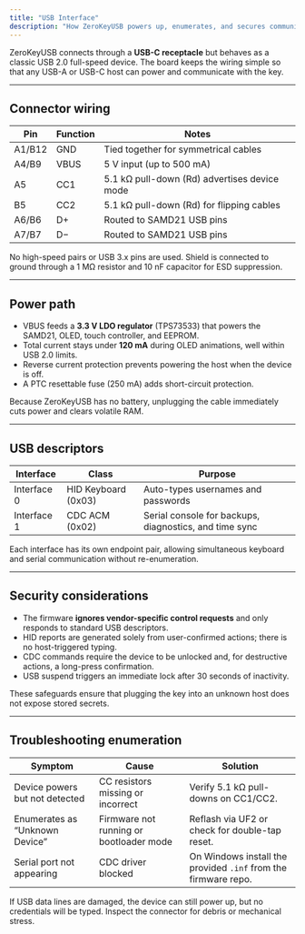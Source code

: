 ```yaml
---
title: "USB Interface"
description: "How ZeroKeyUSB powers up, enumerates, and secures communications over USB-C."
---
```


ZeroKeyUSB connects through a **USB-C receptacle** but behaves as a classic USB 2.0 full-speed device. The board keeps the wiring simple so that any USB-A or USB-C host can power and communicate with the key.

---

## Connector wiring

| Pin | Function | Notes |
| --- | --- | --- |
| A1/B12 | GND | Tied together for symmetrical cables |
| A4/B9 | VBUS | 5 V input (up to 500 mA) |
| A5 | CC1 | 5.1 kΩ pull-down (Rd) advertises device mode |
| B5 | CC2 | 5.1 kΩ pull-down (Rd) for flipping cables |
| A6/B6 | D+ | Routed to SAMD21 USB pins |
| A7/B7 | D− | Routed to SAMD21 USB pins |

No high-speed pairs or USB 3.x pins are used. Shield is connected to ground through a 1 MΩ resistor and 10 nF capacitor for ESD suppression.

---

## Power path

- VBUS feeds a **3.3 V LDO regulator** (TPS73533) that powers the SAMD21, OLED, touch controller, and EEPROM.
- Total current stays under **120 mA** during OLED animations, well within USB 2.0 limits.
- Reverse current protection prevents powering the host when the device is off.
- A PTC resettable fuse (250 mA) adds short-circuit protection.

Because ZeroKeyUSB has no battery, unplugging the cable immediately cuts power and clears volatile RAM.

---

## USB descriptors

| Interface | Class | Purpose |
| --- | --- | --- |
| Interface 0 | HID Keyboard (0x03) | Auto-types usernames and passwords |
| Interface 1 | CDC ACM (0x02) | Serial console for backups, diagnostics, and time sync |

Each interface has its own endpoint pair, allowing simultaneous keyboard and serial communication without re-enumeration.

---

## Security considerations

- The firmware **ignores vendor-specific control requests** and only responds to standard USB descriptors.
- HID reports are generated solely from user-confirmed actions; there is no host-triggered typing.
- CDC commands require the device to be unlocked and, for destructive actions, a long-press confirmation.
- USB suspend triggers an immediate lock after 30 seconds of inactivity.

These safeguards ensure that plugging the key into an unknown host does not expose stored secrets.

---

## Troubleshooting enumeration

| Symptom | Cause | Solution |
| --- | --- | --- |
| Device powers but not detected | CC resistors missing or incorrect | Verify 5.1 kΩ pull-downs on CC1/CC2. |
| Enumerates as “Unknown Device” | Firmware not running or bootloader mode | Reflash via UF2 or check for double-tap reset. |
| Serial port not appearing | CDC driver blocked | On Windows install the provided `.inf` from the firmware repo. |

If USB data lines are damaged, the device can still power up, but no credentials will be typed. Inspect the connector for debris or mechanical stress.
